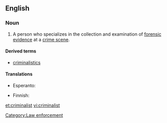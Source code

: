 ==English==

===Noun===
{{en-noun}}

#{{US}} A person who specializes in the collection and examination of [[forensic]] [[evidence]] at a [[crime scene]].

====Derived terms====
* [[criminalistics]]

====Translations====
{{trans-top|specialist in the examination of forensic evidence at a crime scene}}
* Esperanto: {{t-|eo|kriminalisto|xs=Esperanto}}
{{trans-mid}}
* Finnish: {{t-|fi|rikostutkija}}
{{trans-bottom}}

[[Category:Law enforcement]]

[[et:criminalist]]
[[vi:criminalist]]